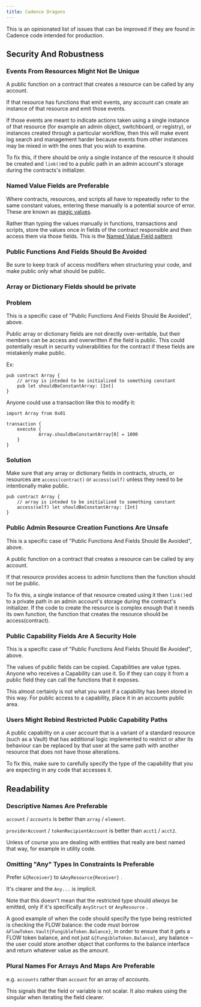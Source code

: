 ```yaml
---
title: Cadence Dragons
---
```


This is an opinionated list of issues that can be improved if they are found in Cadence code intended for production.

## Security And Robustness

### Events From Resources Might Not Be Unique

A public function on a contract that creates a resource can be called by any account.

If that resource has functions that emit events, any account can create an instance of that resource and emit those events.

If those events are meant to indicate actions taken using a single instance of that resource (for example an admin object, switchboard, or registry), or instances created through a particular workflow, then this will make event log search and management harder because events from other instances may be mixed in with the ones that you wish to examine.

To fix this, if there should be only a single instance of the resource it should be created and `link()`ed to a public path in an admin account's storage during the contracts's initializer.

### Named Value Fields are Preferable

Where contracts, resources, and scripts all have to repeatedly refer to the same constant values, entering these manually is a potential source of error. These are known as [magic values](<https://en.wikipedia.org/wiki/Magic_number_(programming)>).

Rather than typing the values manually in functions, transactions and scripts, store the values once in fields of the contract responsible and then access them via those fields. This is the [Named Value Field pattern](../design-patterns/#named-value-field)

### Public Functions And Fields Should Be Avoided

Be sure to keep track of access modifiers when structuring your code, and make public only what should be public.

### Array or Dictionary Fields should be private

### Problem

This is a specific case of "Public Functions And Fields Should Be Avoided", above.

Public array or dictionary fields are not directly over-writable, but their members can be access and overwritten if the field is public. This could potentially result in security vulnerabilities for the contract if these fields are mistakenly make public.

Ex:

```cadence
pub contract Array {
    // array is inteded to be initialized to something constant
    pub let shouldBeConstantArray: [Int]
}
```

Anyone could use a transaction like this to modify it:

```cadence
import Array from 0x01

transaction {
    execute {
		    Array.shouldbeConstantArray[0] = 1000
    }
}
```

### Solution

Make sure that any array or dictionary fields in contracts, structs, or resources are `access(contract)` or `access(self)` unless they need to be intentionally make public.

```cadence
pub contract Array {
    // array is inteded to be initialized to something constant
    access(self) let shouldBeConstantArray: [Int]
}
```

### Public Admin Resource Creation Functions Are Unsafe

This is a specific case of "Public Functions And Fields Should Be Avoided", above.

A public function on a contract that creates a resource can be called by any account.

If that resource provides access to admin functions then the function should not be public.

To fix this, a single instance of that resource created using it then `link()`ed to a private path in an admin account's storage during the contract's initializer. If the code to create the resource is complex enough that it needs its own function, the function that creates the resource should be access(contract).

### Public Capability Fields Are A Security Hole

This is a specific case of "Public Functions And Fields Should Be Avoided", above.

The values of public fields can be copied. Capabilities are value types. Anyone who receives a Capability can use it. So if they can copy it from a public field they can call the functions that it exposes.

This almost certainly is not what you want if a capability has been stored in this way. For public access to a capability, place it in an accounts public area.

### Users Might Rebind Restricted Public Capability Paths

A public capability on a user account that is a variant of a standard resource (such as a Vault) that has additional logic implemented to restrict or alter its behaviour can be replaced by that user at the same path with another resource that does not have those alterations.

To fix this, make sure to carefully specify the type of the capability that you are expecting in any code that accesses it.

## Readability

### Descriptive Names Are Preferable

`account` / `accounts` is better than `array` / `element`.

`providerAccount` / `tokenRecipientAccount` is better than `acct1` / `acct2`.

Unless of course you are dealing with entities that really are best named that way, for example in utility code.

### Omitting "Any" Types In Constraints Is Preferable

Prefer `&{Receiver}` to `&AnyResource{Receiver}` .

It's clearer and the `Any...` is implicit.

Note that this doesn't mean that the restricted type should _always_ be emitted, only if it's specifically `AnyStruct` or `AnyResource` .

A good example of when the code should specify the type being restricted is checking the FLOW balance: the code must borrow `&FlowToken.Vault{FungibleToken.Balance}`, in order to ensure that it gets a FLOW token balance, and not just `&{FungibleToken.Balance}`, any balance – the user could store another object that conforms to the balance interface and return whatever value as the amount.

### Plural Names For Arrays And Maps Are Preferable

e.g. `accounts` rather than `account` for an array of accounts.

This signals that the field or variable is not scalar. It also makes using the singular when iterating the field clearer.
